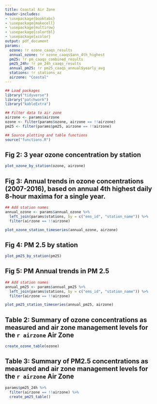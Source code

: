 ```yaml
---
title: Coastal Air Zone
header-includes:
- \usepackage{booktabs}
- \usepackage{makecell}
- \usepackage{multirow}
- \usepackage{colortbl}
- \usepackage{xcolor}
output: pdf_document
params:
  ozone: !r ozone_caaqs_results
  annual_ozone: !r ozone_caaqs$ann_4th_highest
  pm25: !r pm_caaqs_combined_results
  pm25_24h: !r pm_24h_caaqs_results
  annual_pm25: !r pm25_caaqs_annual$yearly_avg
  stations: !r stations_az
  airzone: "Coastal"
---
```


```r
## Load packages
library("tidyverse")
library("patchwork")
library("kableExtra")

## Filter data to air zone
airzone <- params$airzone
ozone <- filter(params$ozone, airzone == !!airzone)
pm25 <- filter(params$pm25, airzone == !!airzone)

## Source plotting and table functions
source("functions.R")
```

## Fig 2: 3 year ozone concentration by station

```r
plot_ozone_by_station(ozone, airzone)
```

## Fig 3: Annual trends in ozone concentrations (2007-2016), based on annual 4th highest daily 8-hour maxima for a single year.

```r
## Add station names
annual_ozone <- params$annual_ozone %>%
  left_join(params$stations, by = c("ems_id", "station_name")) %>%
  filter(airzone == !!airzone)

plot_ozone_station_timeseries(annual_ozone, airzone)
```

## Fig 4: PM 2.5 by station

```r
plot_pm25_by_station(pm25)
```

## Fig 5: PM Annual trends in PM 2.5

```r
## Add station names
annual_pm25 <- params$annual_pm25 %>%
  left_join(params$stations, by = c("ems_id", "station_name")) %>%
  filter(airzone == !!airzone)  

plot_pm25_station_timeseries(annual_pm25, airzone)
```

## Table 2:  Summary of ozone concentrations as measured and air zone management levels for the `r airzone` Air Zone

```r
create_ozone_table(ozone)
```

## Table 3: Summary of PM2.5 concentrations as measured and air zone management levels for the `r airzone` Air Zone

```r
params$pm25_24h %>%
  filter(airzone == !!airzone) %>%
  create_pm25_table()
```
